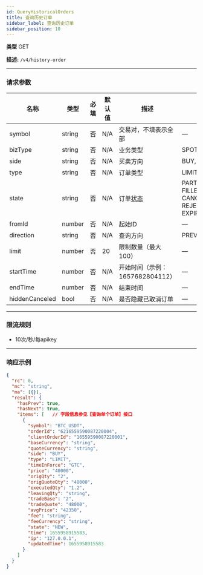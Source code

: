```yaml
---
id: QueryHistoricalOrders
title: 查询历史订单
sidebar_label: 查询历史订单
sidebar_position: 10
---
```


**类型** GET

**描述:** `/v4/history-order`

---

### 请求参数

| 名称            | 类型   | 必填 | 默认值 | 描述                                   | 取值范围                           |
|-----------------|--------|------|--------|----------------------------------------|------------------------------------|
| symbol          | string | 否   | N/A    | 交易对，不填表示全部                   | —                                  |
| bizType         | string | 否   | N/A    | 业务类型                               | SPOT, LEVER                        |
| side            | string | 否   | N/A    | 买卖方向                               | BUY, SELL                          |
| type            | string | 否   | N/A    | 订单类型                               | LIMIT, MARKET                      |
| state           | string | 否   | N/A    | 订单[状态](#orderStatus)               | PARTIALLY_FILLED, FILLED, CANCELED, REJECTED, EXPIRED |
| fromId          | number | 否   | N/A    | 起始ID                                 | —                                  |
| direction       | string | 否   | N/A    | 查询方向                               | PREV, NEXT                         |
| limit           | number | 否   | 20     | 限制数量（最大100）                    | —                                  |
| startTime       | number | 否   | N/A    | 开始时间（示例：1657682804112）        | —                                  |
| endTime         | number | 否   | N/A    | 结束时间                               | —                                  |
| hiddenCanceled  | bool   | 否   | N/A    | 是否隐藏已取消订单                     | —                                  |

---

### 限流规则
- 10次/秒/每apikey

---

### 响应示例

```json title="Response"
{
  "rc": 0,
  "mc": "string",
  "ma": [{}],
  "result": {
    "hasPrev": true,
    "hasNext": true,
    "items": [   // 字段信息参见【查询单个订单】接口
      {
        "symbol": "BTC_USDT",
        "orderId": "6216559590087220004",
        "clientOrderId": "16559590087220001",
        "baseCurrency": "string",
        "quoteCurrency": "string",
        "side": "BUY",
        "type": "LIMIT",
        "timeInForce": "GTC",
        "price": "40000",
        "origQty": "2",
        "origQuoteQty": "48000",
        "executedQty": "1.2",
        "leavingQty": "string",
        "tradeBase": "2",
        "tradeQuote": "48000",
        "avgPrice": "42350",
        "fee": "string",
        "feeCurrency": "string",
        "state": "NEW",
        "time": 1655958915583,
        "ip": "127.0.0.1",
        "updatedTime": 1655958915583
      }
    ]
  }
}
